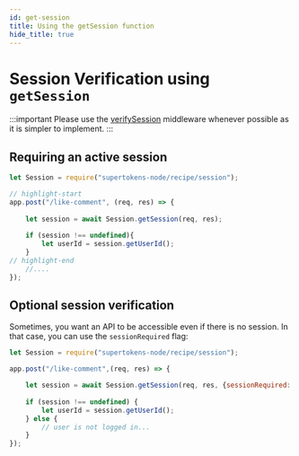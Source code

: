 ```yaml
---
id: get-session
title: Using the getSession function
hide_title: true
---
```



<!-- COPY DOCS -->
<!-- ./session/common-customizations/sessions/session-verification-in-api/get-session.mdx -->



# Session Verification using `getSession`

:::important
Please use the [verifySession](./verify-session) middleware whenever possible as it is simpler to implement.
:::

## Requiring an active session

<BackendSDKTabs>
<TabItem value="nodejs">

```jsx
let Session = require("supertokens-node/recipe/session");

// highlight-start
app.post("/like-comment", (req, res) => {
    
    let session = await Session.getSession(req, res);
    
    if (session !== undefined){
        let userId = session.getUserId(); 
    } 
// highlight-end
    //....
});
```
</TabItem>
</BackendSDKTabs>


## Optional session verification

Sometimes, you want an API to be accessible even if there is no session. In that case, you can use the `sessionRequired` flag:

<BackendSDKTabs>
<TabItem value="nodejs">

```jsx
let Session = require("supertokens-node/recipe/session");

app.post("/like-comment",(req, res) => {

    let session = await Session.getSession(req, res, {sessionRequired: false})
    
    if (session !== undefined) {
        let userId = session.getUserId();
    } else {
        // user is not logged in...
    }
});
```
</TabItem>
</BackendSDKTabs>